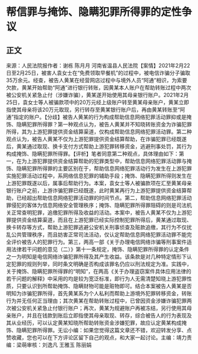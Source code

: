 # 帮信罪与掩饰、隐瞒犯罪所得罪的定性争议
## 正文
来源：人民法院报作者：谢栋 陈月月 河南省温县人民法院【案情】2021年2月22日至2月25日，被害人袁女士在“免费领取早餐机”的过程中，被电信诈骗分子骗取35万余元。经查，被告人黄某在经营网店过程中与境外人员“阿通”相识，为索要欠款，黄某开始帮助“阿通”进行银行转账，因黄某本人账户在帮助转账过程中两次被公安机关紧急止付（涉嫌诈骗），黄某遂开始使用其母亲银行账户。2021年2月25日，袁女士等人被骗款项中的20万元经上级账户转至黄某母亲账户，黄某立即指使其母亲将该20万元取现，另行转存至黄某银行账户后，再由黄某转账至“阿通”指定的账户。【分歧】被告人黄某的行为构成帮助信息网络犯罪活动罪抑或是掩饰、隐瞒犯罪所得罪？第一种观点认为，被告人黄某并不知晓转账资金为诈骗犯罪所得，其为上游犯罪提供资金结算渠道，仅构成帮助信息网络犯罪活动罪。第二种观点认为，被告人黄某不仅为上游犯罪提供资金结算帮助，在诈骗犯罪已经既遂后，黄某通过取现、换卡支付方式帮助上游犯罪转移资金，逃避刑事处罚，其行为构成掩饰、隐瞒犯罪所得罪。【评析】笔者同意第二种观点，具体理由如下：第一，在为上游犯罪提供资金结算帮助的犯罪类型中，帮助信息网络犯罪活动罪与掩饰、隐瞒犯罪所得罪的主要区别在于，帮助信息网络犯罪活动行为发生在上游犯罪实施犯罪活动过程中，系网络信息犯罪的辅助手段；掩饰、隐瞒犯罪所得则发生在上游犯罪既遂以后，属事后帮助行为。本案，袁女士等人被骗款项在汇至黄某母亲银行账户之前，上游诈骗犯罪已经既遂，此时黄某再行为上游犯罪提供资金结算帮助，已经超出帮助信息网络犯罪活动罪的时间节点。第二，帮助信息网络犯罪活动罪侵犯的客体为信息网络安全管理秩序；掩饰、隐瞒犯罪所得罪阻碍的则是司法机关正常查明犯罪，追缴犯罪所得及收益的活动。本案中，被告人黄某不仅为上游犯罪提供资金结算渠道，而且在上游犯罪已经实际控制犯罪所得后，黄某通过取现、换卡转存等方式，帮助上游犯罪逃避公安机关刑事侦查及赃款追缴，其行为不仅扰乱公共管理秩序，而且妨害正常司法活动，仅认定帮助信息网络犯罪活动罪不能完全评价被告人的犯罪行为。第三，两高一部《关于办理电信网络诈骗等刑事案件适用法律若干问题的意见（二）》第十一条规定，掩饰、隐瞒犯罪所得罪的认定条件之一为明知是电信网络诈骗犯罪所得及其产生收益。该条款是对几种特定情形下认定犯罪的规则列举，同时条文明确是否构成该罪名仍应以刑法规定为准。实践中，关于掩饰、隐瞒犯罪所得罪的“明知”，在两高《关于办理盗窃案件具体应用法律的若干问题的解释》中采用的均是较为宽泛标准，即行为人无需清楚知晓上游犯罪性质，只要认识到所帮助掩饰、隐瞒财物可能是赃物即可。结合本案被告人黄某是否明知为诈骗犯罪所得，首先黄某系为个人私利而帮助上游境外犯罪转移资金，转账行为并无任何正当理由；其次黄某在帮助转账过程中，已曾因资金涉嫌诈骗犯罪两次被公安机关紧急止付银行账户；再次，黄某为规避账户再被冻结，另行使用其母亲账户，并且在钱款到账后立即指使其母亲取现、转存，综合被告人的行为表现及其从业经历，可以认定黄某知晓所帮助转账资金涉嫌犯罪，故应认定黄某构成掩饰、隐瞒犯罪所得罪。无讼小编：如果您觉得这篇文章还不错，欢迎转发分享、点赞收藏，您也可以在下方评论区留下自己的观点，和大家一起讨论。主编：靖力责编：梁萌审核：刘逸凡 王雅玉 陈丽娟